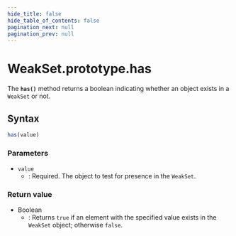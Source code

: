 ```yaml
---
hide_title: false
hide_table_of_contents: false
pagination_next: null
pagination_prev: null
---
```

# WeakSet.prototype.has

The **`has()`** method returns a boolean indicating whether an
object exists in a `WeakSet` or not.

## Syntax

```js
has(value)
```

### Parameters

- `value`
  - : Required. The object to test for presence in the `WeakSet`.

### Return value

- Boolean
  - : Returns `true` if an element with the specified value exists in the
    `WeakSet` object; otherwise `false`.

